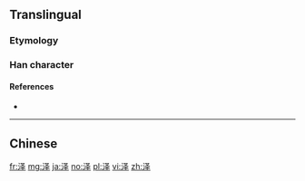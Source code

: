 ==Translingual==
{{Han simplified forms|澤|沢|泽}}

===Etymology===
{{Han simp|澤|f=睪|t=𠬤}}

===Han character===
{{Han char|rn=85|rad=水|as=05|sn=8|four=|canj=EEQ|ids=⿰氵𠬤}}

====References====
* {{Han ref|kx=0619.121|hdz=31599.020|uh=6CFD|ud=27901}}

----

==Chinese==
{{zh-see|澤}}

[[fr:泽]]
[[mg:泽]]
[[ja:泽]]
[[no:泽]]
[[pl:泽]]
[[vi:泽]]
[[zh:泽]]
